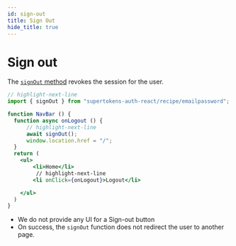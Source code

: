 ```yaml
---
id: sign-out
title: Sign Out
hide_title: true
---
```



# Sign out

The [`signOut` method](../../auth-react/emailpassword/sign-out) revokes the session for the user.

<FrontendSDKTabs>
<TabItem value="reactjs">

```jsx
// highlight-next-line
import { signOut } from "supertokens-auth-react/recipe/emailpassword";

function NavBar () {
  function async onLogout () {
      // highlight-next-line
      await signOut();
      window.location.href = "/";
  }
  return (
    <ul>
        <li>Home</li>
         // highlight-next-line
        <li onClick={onLogout}>Logout</li>

    </ul>
  )
}
```

</TabItem>
</FrontendSDKTabs>

- We do not provide any UI for a Sign-out button
- On success, the `signOut` function does not redirect the user to another page.